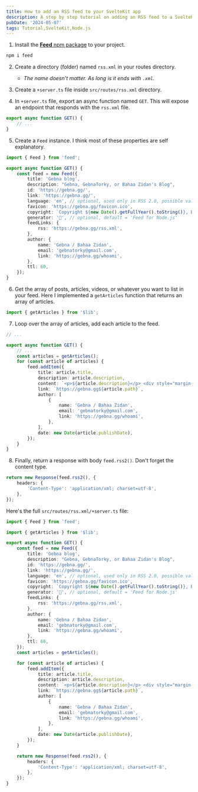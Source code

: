 ```yaml
---
title: How to add an RSS feed to your SvelteKit app
description: A step by step tutorial on adding an RSS feed to a SvelteKit project
pubDate: '2024-05-07'
tags: Tutorial,SvelteKit,Node.js
---
```


1. Install the [**Feed** npm package](https://www.npmjs.com/package/feed) to your project.

```bash
npm i feed
```

2. Create a directory (folder) named `rss.xml` in your routes directory.

   - _The name doesn't matter. As long is it ends with `.xml`._

3. Create a `+server.ts` file inside `src/routes/rss.xml` directory.
4. In `+server.ts` file, export an async function named `GET`. This will expose an endpoint that responds with the `rss.xml` file.

```ts
export async function GET() {
	// ...
}
```

5. Create a `Feed` instance. I think most of these properties are self explanatory.

```ts
import { Feed } from 'feed';

export async function GET() {
	const feed = new Feed({
		title: 'Gebna blog',
		description: "Gebna, GebnaTorky, or Bahaa Zidan's Blog",
		id: 'https://gebna.gg/',
		link: 'https://gebna.gg/',
		language: 'en', // optional, used only in RSS 2.0, possible values: http://www.w3.org/TR/REC-html40/struct/dirlang.html#langcodes
		favicon: 'https://gebna.gg/favicon.ico',
		copyright: `Copyright ${new Date().getFullYear().toString()}, Bahaa Zidan / Gebna`,
		generator: '🍉', // optional, default = 'Feed for Node.js'
		feedLinks: {
			rss: 'https://gebna.gg/rss.xml',
		},
		author: {
			name: 'Gebna / Bahaa Zidan',
			email: 'gebnatorky@gmail.com',
			link: 'https://gebna.gg/whoami',
		},
		ttl: 60,
	});
}
```

6. Get the array of posts, articles, videos, or whatever you want to list in your feed. Here I implemented a `getArticles` function that returns an array of articles.

```ts
import { getArticles } from '$lib';
```

7. Loop over the array of articles, add each article to the feed.

```ts
// ...

export async function GET() {
	// ...
	const articles = getArticles();
	for (const article of articles) {
		feed.addItem({
			title: article.title,
			description: article.description,
			content: `<p>${article.description}</p> <div style="margin-top: 50px; font-style: italic;"> <strong><a href="https://gebna.gg${article.path}">Keep reading</a>.</strong> </div> <br /> <br />`,
			link: `https://gebna.gg${article.path}`,
			author: [
				{
					name: 'Gebna / Bahaa Zidan',
					email: 'gebnatorky@gmail.com',
					link: 'https://gebna.gg/whoami',
				},
			],
			date: new Date(article.publishDate),
		});
	}
}
```

8. Finally, return a response with body `feed.rss2()`. Don't forget the content type.

```ts
return new Response(feed.rss2(), {
	headers: {
		'Content-Type': 'application/xml; charset=utf-8',
	},
});
```

Here's the full `src/routes/rss.xml/+server.ts` file:

```ts
import { Feed } from 'feed';

import { getArticles } from '$lib';

export async function GET() {
	const feed = new Feed({
		title: 'Gebna blog',
		description: "Gebna, GebnaTorky, or Bahaa Zidan's Blog",
		id: 'https://gebna.gg/',
		link: 'https://gebna.gg/',
		language: 'en', // optional, used only in RSS 2.0, possible values: http://www.w3.org/TR/REC-html40/struct/dirlang.html#langcodes
		favicon: 'https://gebna.gg/favicon.ico',
		copyright: `Copyright ${new Date().getFullYear().toString()}, Bahaa Zidan / Gebna`,
		generator: '🍉', // optional, default = 'Feed for Node.js'
		feedLinks: {
			rss: 'https://gebna.gg/rss.xml',
		},
		author: {
			name: 'Gebna / Bahaa Zidan',
			email: 'gebnatorky@gmail.com',
			link: 'https://gebna.gg/whoami',
		},
		ttl: 60,
	});
	const articles = getArticles();

	for (const article of articles) {
		feed.addItem({
			title: article.title,
			description: article.description,
			content: `<p>${article.description}</p> <div style="margin-top: 50px; font-style: italic;"> <strong><a href="https://gebna.gg${article.path}">Keep reading</a>.</strong> </div> <br /> <br />`,
			link: `https://gebna.gg${article.path}`,
			author: [
				{
					name: 'Gebna / Bahaa Zidan',
					email: 'gebnatorky@gmail.com',
					link: 'https://gebna.gg/whoami',
				},
			],
			date: new Date(article.publishDate),
		});
	}

	return new Response(feed.rss2(), {
		headers: {
			'Content-Type': 'application/xml; charset=utf-8',
		},
	});
}
```
